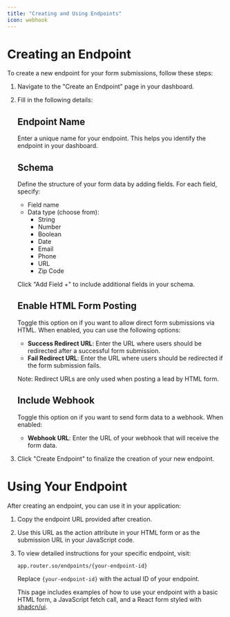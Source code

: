 ```yaml
---
title: "Creating and Using Endpoints"
icon: webhook
---
```


# Creating an Endpoint

To create a new endpoint for your form submissions, follow these steps:

1. Navigate to the "Create an Endpoint" page in your dashboard.

2. Fill in the following details:

   ## Endpoint Name
   Enter a unique name for your endpoint. This helps you identify the endpoint in your dashboard.

   ## Schema
   Define the structure of your form data by adding fields. For each field, specify:
   - Field name
   - Data type (choose from):
     - String
     - Number
     - Boolean
     - Date
     - Email
     - Phone
     - URL
     - Zip Code

   Click "Add Field +" to include additional fields in your schema.

   ## Enable HTML Form Posting
   Toggle this option on if you want to allow direct form submissions via HTML. When enabled, you can use the following options:

   - **Success Redirect URL**: Enter the URL where users should be redirected after a successful form submission.
   - **Fail Redirect URL**: Enter the URL where users should be redirected if the form submission fails.

   Note: Redirect URLs are only used when posting a lead by HTML form.

   ## Include Webhook
   Toggle this option on if you want to send form data to a webhook. When enabled:

   - **Webhook URL**: Enter the URL of your webhook that will receive the form data.

3. Click "Create Endpoint" to finalize the creation of your new endpoint.

# Using Your Endpoint

After creating an endpoint, you can use it in your application:

1. Copy the endpoint URL provided after creation.
2. Use this URL as the action attribute in your HTML form or as the submission URL in your JavaScript code.
3. To view detailed instructions for your specific endpoint, visit:
   ```
   app.router.so/endpoints/{your-endpoint-id}
   ```
   Replace `{your-endpoint-id}` with the actual ID of your endpoint.
   
   This page includes examples of how to use your endpoint with a basic HTML form, a JavaScript fetch call, and a React form styled with [shadcn/ui](https://ui.shadcn.com/docs).